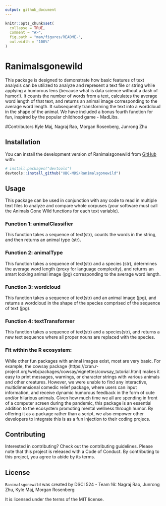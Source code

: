 ```yaml
---
output: github_document
---
```


<!-- README.md is generated from README.Rmd. Please edit that file -->

```r
knitr::opts_chunk$set(
  collapse = TRUE,
  comment = "#>",
  fig.path = "man/figures/README-",
  out.width = "100%"
)
```

# Ranimalsgonewild

<!-- badges: start -->
<!-- badges: end -->

This package is designed to demonstrate how basic features of text analysis can be utilized to analyze and represent a text file or string while applying a humorous lens (because what is data science without a dash of humor!). It counts the number of words from a text, calculates the average word length of that text, and returns an animal image corresponding to the average word length. It subsequently transforming the text into a wordcloud in the shape of the animal. We have included a bonus fourth function for fun, inspired by the popular childhood game - MadLibs.

#Contributors
Kyle Maj, Nagraj Rao, Morgan Rosenberg, Junrong Zhu


## Installation

You can install the development version of Ranimalsgonewild from [GitHub](https://github.com/) with:

``` r
# install.packages("devtools")
devtools::install_github("UBC-MDS/Ranimalsgonewild")
```

## Usage

This package can be used in conjunction with any code to read in multiple text files to analyze and compare whole corpuses (your software must call the Animals Gone Wild functions for each text variable). 

### Function 1: animalClassifier
This function takes a sequence of text(str), counts the words in the string, and then returns an animal type (str).

### Function 2: animalType
This function takes a sequence of text(str)  and a species (str), determines the average word length (proxy for language complexity), and returns an smart looking animal image (jpg) corresponding to the average word length.

### Function 3: wordcloud
This function takes a sequence of text(str) and an animal image (jpg), and returns a wordcloud in the shape of the species comprised of the sequence of text (jpg). 

### Function 4: textTransformer
This function takes a sequence of text(str) and a species(str), and returns a new text sequence where all proper nouns are replaced with the species.

### Fit within the R ecosystem:
While other fun packages with animal images exist, most are very basic. For example, the cowsay package (https://cran.r-project.org/web/packages/cowsay/vignettes/cowsay_tutorial.html) makes it easy to print messages, warnings, or character strings with various animals and other creatures. However, we were unable to find any interactive, multidimensional comedic relief package, where users can input information, and receive dynamic humorous feedback in the form of cute and/or hilarious animals. Given how much time we all are spending in front of a computer screen during the pandemic, this package is an essential addition to the ecosystem promoting mental wellness through humor. By offering it as a package rather than a script, we also empower other developers to integrate this is as a fun injection to their coding projecs.

## Contributing

Interested in contributing? Check out the contributing guidelines. Please note that this project is released with a Code of Conduct. By contributing to this project, you agree to abide by its terms.

## License

`Ranimalsgonewild` was created by DSCI 524 - Team 16:
Nagraj Rao, Junrong Zhu, Kyle Maj, Morgan Rosenberg

It is licensed under the terms of the MIT license.

